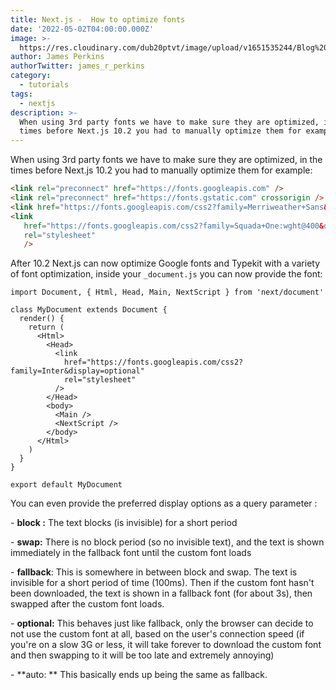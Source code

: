 ```yaml
---
title: Next.js -  How to optimize fonts
date: '2022-05-02T04:00:00.000Z'
image: >-
  https://res.cloudinary.com/dub20ptvt/image/upload/v1651535244/Blog%20Posts/Yellow_And_Green_Bold_Money_Blog_Banner_gjpzog.png
author: James Perkins
authorTwitter: james_r_perkins
category:
  - tutorials
tags:
  - nextjs
description: >-
  When using 3rd party fonts we have to make sure they are optimized, in the
  times before Next.js 10.2 you had to manually optimize them for example:
---
```


When using 3rd party fonts we have to make sure they are optimized, in the times before Next.js 10.2 you had to manually optimize them for example:

```html
<link rel="preconnect" href="https://fonts.googleapis.com" />
<link rel="preconnect" href="https://fonts.gstatic.com" crossorigin />
<link href="https://fonts.googleapis.com/css2?family=Merriweather+Sans&display=swap" rel="stylesheet" />
<link
   href="https://fonts.googleapis.com/css2?family=Squada+One:wght@400&display=swap"
   rel="stylesheet"
   />
```

After 10.2 Next.js can now optimize Google fonts and Typekit with a variety of font optimization, inside your `_document.js` you can now provide the font:

```
import Document, { Html, Head, Main, NextScript } from 'next/document'

class MyDocument extends Document {
  render() {
    return (
      <Html>
        <Head>
          <link
            href="https://fonts.googleapis.com/css2?family=Inter&display=optional"
            rel="stylesheet"
          />
        </Head>
        <body>
          <Main />
          <NextScript />
        </body>
      </Html>
    )
  }
}

export default MyDocument
```

<newsletter/>

You can even provide the preferred display options as a query parameter :

\- **block :** The text blocks (is invisible) for a short period

\- **swap:** There is no block period (so no invisible text), and the text is shown immediately in the fallback font until the custom font loads

\- **fallback**: This is somewhere in between block and swap. The text is invisible for a short period of time (100ms). Then if the custom font hasn't been downloaded, the text is shown in a fallback font (for about 3s), then swapped after the custom font loads.

\- **optional:** This behaves just like fallback, only the browser can decide to not use the custom font at all, based on the user's connection speed (if you're on a slow 3G or less, it will take forever to download the custom font and then swapping to it will be too late and extremely annoying)

\- **auto: ** This basically ends up being the same as fallback.
